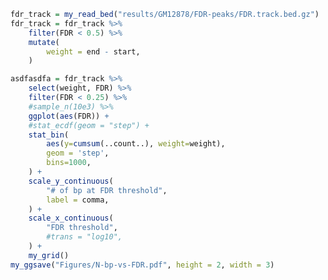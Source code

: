 ```r
fdr_track = my_read_bed("results/GM12878/FDR-peaks/FDR.track.bed.gz")
fdr_track = fdr_track %>%
    filter(FDR < 0.5) %>%
    mutate(
        weight = end - start,
    ) 
```

```r
asdfasdfa = fdr_track %>%
    select(weight, FDR) %>%
    filter(FDR < 0.25) %>%
    #sample_n(10e3) %>%
    ggplot(aes(FDR)) +
    #stat_ecdf(geom = "step") +
    stat_bin(
        aes(y=cumsum(..count..), weight=weight),
        geom = 'step',
        bins=1000,
    ) +
    scale_y_continuous(
        "# of bp at FDR threshold",
        label = comma,
    ) + 
    scale_x_continuous(
        "FDR threshold",
        #trans = "log10",
    ) +
    my_grid()
my_ggsave("Figures/N-bp-vs-FDR.pdf", height = 2, width = 3)
```

